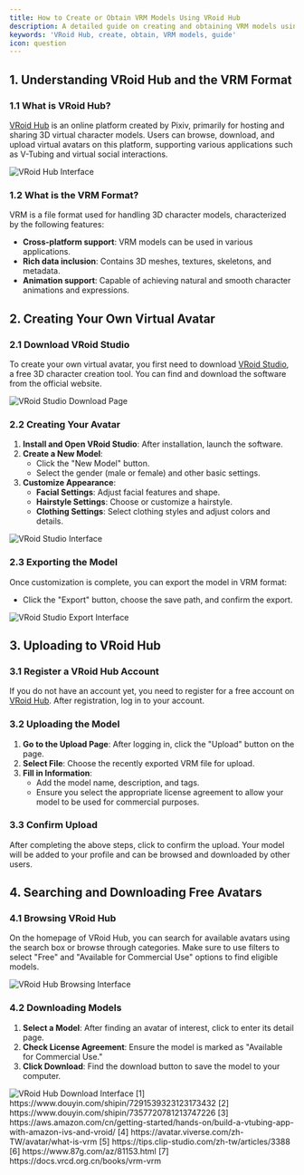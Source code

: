 ```yaml
---
title: How to Create or Obtain VRM Models Using VRoid Hub
description: A detailed guide on creating and obtaining VRM models using VRoid Hub
keywords: 'VRoid Hub, create, obtain, VRM models, guide'
icon: question
---
```


## 1. Understanding VRoid Hub and the VRM Format

### 1.1 What is VRoid Hub?

[VRoid Hub](https://hub.vroid.com/) is an online platform created by Pixiv, primarily for hosting and sharing 3D virtual character models. Users can browse, download, and upload virtual avatars on this platform, supporting various applications such as V-Tubing and virtual social interactions.

<Frame>
  <img src="https://oss.vidol.chat/assets/37456b9e3567f181dc8decf8c4d0bb1e.webp" alt="VRoid Hub Interface" />
</Frame>

### 1.2 What is the VRM Format?

VRM is a file format used for handling 3D character models, characterized by the following features:

- **Cross-platform support**: VRM models can be used in various applications.
- **Rich data inclusion**: Contains 3D meshes, textures, skeletons, and metadata.
- **Animation support**: Capable of achieving natural and smooth character animations and expressions.

## 2. Creating Your Own Virtual Avatar

### 2.1 Download VRoid Studio

To create your own virtual avatar, you first need to download [VRoid Studio](https://vroid.com/studio), a free 3D character creation tool. You can find and download the software from the official website.

<Frame>
  <img src="https://oss.vidol.chat/assets/7b278f1684abe31781fefa2b7568ec55.webp" alt="VRoid Studio Download Page" />
</Frame>

### 2.2 Creating Your Avatar

1. **Install and Open VRoid Studio**: After installation, launch the software.
2. **Create a New Model**:
   - Click the "New Model" button.
   - Select the gender (male or female) and other basic settings.
3. **Customize Appearance**:
   - **Facial Settings**: Adjust facial features and shape.
   - **Hairstyle Settings**: Choose or customize a hairstyle.
   - **Clothing Settings**: Select clothing styles and adjust colors and details.

<Frame>
  <img src="https://oss.vidol.chat/assets/73fe774a8c070dac944cd5cebac5209a.webp" alt="VRoid Studio Interface" />
</Frame>

### 2.3 Exporting the Model

Once customization is complete, you can export the model in VRM format:

- Click the "Export" button, choose the save path, and confirm the export.

<Frame>
  <img src="https://oss.vidol.chat/assets/9352bc01fd290c0eb8b6c186c53d6aac.webp" alt="VRoid Studio Export Interface" />
</Frame>

## 3. Uploading to VRoid Hub

### 3.1 Register a VRoid Hub Account

If you do not have an account yet, you need to register for a free account on [VRoid Hub](https://hub.vroid.com/). After registration, log in to your account.

### 3.2 Uploading the Model

1. **Go to the Upload Page**: After logging in, click the "Upload" button on the page.
2. **Select File**: Choose the recently exported VRM file for upload.
3. **Fill in Information**:
   - Add the model name, description, and tags.
   - Ensure you select the appropriate license agreement to allow your model to be used for commercial purposes.

### 3.3 Confirm Upload

After completing the above steps, click to confirm the upload. Your model will be added to your profile and can be browsed and downloaded by other users.

## 4. Searching and Downloading Free Avatars

### 4.1 Browsing VRoid Hub

On the homepage of VRoid Hub, you can search for available avatars using the search box or browse through categories. Make sure to use filters to select "Free" and "Available for Commercial Use" options to find eligible models.

<Frame>
  <img src="https://oss.vidol.chat/assets/5bfeb0c69a8dcf0033f2a17f0d29ff72.webp" alt="VRoid Hub Browsing Interface" />
</Frame>

### 4.2 Downloading Models

1. **Select a Model**: After finding an avatar of interest, click to enter its detail page.
2. **Check License Agreement**: Ensure the model is marked as "Available for Commercial Use."
3. **Click Download**: Find the download button to save the model to your computer.

<Frame>
  <img src="https://oss.vidol.chat/assets/a62bc4011f73d9dc8f3cdc6ef5f0dcb9.webp" alt="VRoid Hub Download Interface" />
</Frame>

<Accordion title="References">
  [1] https://www.douyin.com/shipin/7291539323123173432  
  [2] https://www.douyin.com/shipin/7357720781213747226  
  [3] https://aws.amazon.com/cn/getting-started/hands-on/build-a-vtubing-app-with-amazon-ivs-and-vroid/  
  [4] https://avatar.viverse.com/zh-TW/avatar/what-is-vrm  
  [5] https://tips.clip-studio.com/zh-tw/articles/3388  
  [6] https://www.87g.com/az/81153.html  
  [7] https://docs.vrcd.org.cn/books/vrm-vrm
</Accordion>

